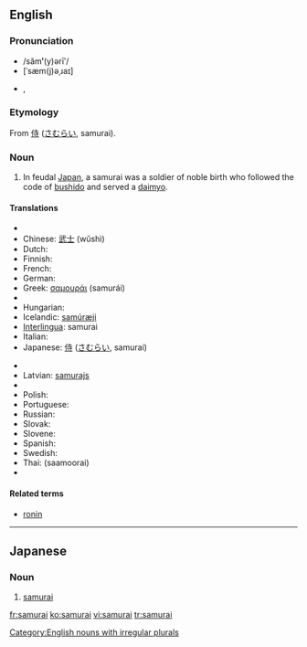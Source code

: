 {{see|Samurai}}
==English==
{{wikipedia}}

===Pronunciation===
*/săm'''ʹ'''(y)ərīʹ/
*[ˈsæm(j)əˌɹaɪ]
*{{rhymes|æməraɪ}}, {{rhymes|æmjəraɪ}}

===Etymology===
From {{Ja.}} [[侍]] ([[さむらい]], samurai).

===Noun===
{{en-noun|samurai|pl2=samurais}}

#In feudal [[Japan]], a samurai was a soldier of noble birth who followed the code of [[bushido]] and served a [[daimyo]].

====Translations====
{{trans-top|feudal Japanese soldier}}
* {{trreq|Arabic}}
* Chinese: [[武士]] (wǔshì)
* Dutch: {{t-|nl|samoerai|m}}
* Finnish: {{t-|fi|samurai}}
* French: {{t+|fr|samouraï|m}}
* German: {{t-|de|Samurai|m}}
* Greek: [[σαμουράι]] (samurái) {{m}}
* {{trreq|Hebrew}}
* Hungarian: {{t|hu|szamuráj}}
* Icelandic: [[samúræji]] {{m}}
* [[Interlingua]]: samurai
* Italian: {{t-|it|samurai|m}}
* Japanese: [[侍]] ([[さむらい]], samurai)
{{trans-mid}}
* {{trreq|Korean}}
* Latvian: [[samurajs]] {{m}}
* {{trreq|Lithuanian}}
* Polish: {{t-|pl|samuraj|m}}
* Portuguese: {{t-|pt|samurai|m}}
* Russian: {{t|ru|самурай|m|sc=Cyrl|tr=samuráj}}
* Slovak: {{t-|sk|samuraj|m}}
* Slovene: {{t-|sl|samuraj|m}}
* Spanish: {{t-|es|samurai|m}}
* Swedish: {{t+|sv|samuraj}}
* Thai: {{Thai|[[ซามูไร]]}} (saamoorai)
* {{trreq|Turkish}}
{{trans-bottom}}

====Related terms====
*[[ronin]]

[[Category:English nouns with irregular plurals]]

----

==Japanese==

===Noun===
{{ja-noun|r|hira=さむらい|kanji=侍}}

# [[samurai#English|samurai]]

[[fr:samurai]]
[[ko:samurai]]
[[vi:samurai]]
[[tr:samurai]]